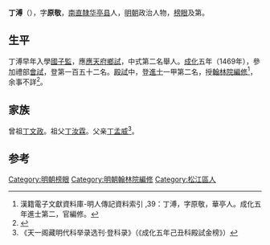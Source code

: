 '''丁溥'''（{{bd|1428年||？|catIdx=}}），字'''原敬'''，[[南直隸|南直隸]][[华亭县|华亭县]]人，[[明朝|明朝]]政治人物，[[榜眼|榜眼]]及第。

==生平==
丁溥早年入學[[國子監|國子監]]，應[[應天府|應天府]][[鄉試|鄉試]]，中式第二名舉人。[[成化|成化]]五年（1469年），參加禮部[[會試|會試]]，登第一百五十二名。[[殿試|殿試]]中，登[[進士|進士]]一甲第二名，授[[翰林院|翰林院]][[編修|編修]]<ref>漢籍電子文獻資料庫-明人傳記資料索引 ,39：丁溥，字原敬，華亭人。成化五年進士第二，官編修。</ref>，余事不詳<ref>{{cite web | url=http://www.bjdclib.com/subdb/exam/examperson/200908/t20090819_22774.html | title=丁溥 | publisher=北京東城區圖書館 | accessdate=September 6, 2011 | archive-date=2011-08-21 | archive-url=https://web.archive.org/web/20110821141939/http://www.bjdclib.com/subdb/exam/examperson/200908/t20090819_22774.html | dead-url=no }}</ref>。
	
== 家族 ==
曾祖[[丁文政|丁文政]]。祖父[[丁汝霖|丁汝霖]]。父亲[[丁孟威|丁孟威]]<ref>《天一阁藏明代科举录选刊·登科录》（《成化五年己丑科殿試金榜》）</ref>。

==参考==
{{reflist}}
{{明朝人物小作品}}
{{成化五年己丑科殿試金榜}}

{{DEFAULTSORT:Ding丁}}
[[Category:明朝榜眼|Category:明朝榜眼]]
[[Category:明朝翰林院編修|Category:明朝翰林院編修]]
[[Category:松江區人|Category:松江區人]]